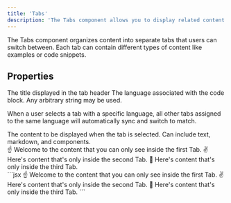 ```yaml
---
title: 'Tabs'
description: 'The Tabs component allows you to display related content in a tabbed view.'
---
```


The Tabs component organizes content into separate tabs that users can switch between. Each tab can contain different types of content like examples or code snippets.

## Properties
<ParamField path="title" type="string" required={true}>
  The title displayed in the tab header
</ParamField>

<ParamField path="language" type="string" required={false}>
  The language associated with the code block. Any arbitrary string may be used. 
  
  When a user selects a tab with a specific language, all other tabs assigned to the same language will automatically sync and switch to match.
</ParamField>

<ParamField path="children" type="string | JSX" required={true}>
  The content to be displayed when the tab is selected. Can include text, markdown, and components.
</ParamField>

<br />

<Tabs>
  <Tab title="First Tab">
    ☝️ Welcome to the content that you can only see inside the first Tab.
  </Tab>
  <Tab title="Second Tab">
    ✌️ Here's content that's only inside the second Tab.
  </Tab>
  <Tab title="Third Tab">
    💪 Here's content that's only inside the third Tab.
  </Tab>
</Tabs>

<Aside>

<CodeBlock title="Markdown">
```jsx
<Tabs>
  <Tab title="First Tab">
    ☝️ Welcome to the content that you can only see inside the first Tab.
  </Tab>
  <Tab title="Second Tab">
    ✌️ Here's content that's only inside the second Tab.
  </Tab>
  <Tab title="Third Tab">
    💪 Here's content that's only inside the third Tab.
  </Tab>
</Tabs>
```
</CodeBlock>

</Aside>
